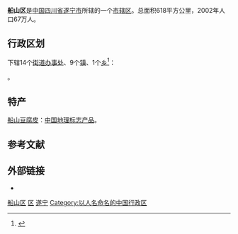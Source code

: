 {{Infobox China County
|Belong = [[四川省|四川省]][[遂宁市|遂宁市]]
}}
'''船山区'''是[[中国|中国]][[四川省|四川省]][[遂宁市|遂宁市]]所辖的一个[[市辖区|市辖区]]。总面积618平方公里，2002年人口67万人。

== 行政区划 ==
{{PAGENAMEBASE}}下辖14个[[街道办事处|街道办事处]]、9个[[行政建制镇|镇]]、1个[[乡_(中华人民共和国)|乡]]<ref>{{PRC admin/ref sgc|51/09/03}}</ref>：

{{PRC admin/children|51/09/03}}。

==特产==
[[船山豆腐皮|船山豆腐皮]]：[[中国地理标志产品|中国地理标志产品]]。

== 参考文献 ==
{{Wikisource|国务院关于同意四川省调整遂宁市部分行政区划的批复}}
{{reflist}}

== 外部链接 ==
* {{Official website|http://www.chuanshan.gov.cn/|name=遂宁市船山区人民政府}}

{{遂宁市船山区行政区划}}
{{遂宁市行政区划}}
{{四川行政区划}}
{{以人名命名的中华人民共和国县级以上行政区}}

[[Category:船山区|]]
[[Category:遂宁区县市|区]]
[[Category:四川市辖区|遂宁]]
[[Category:以人名命名的中国行政区|Category:以人名命名的中国行政区]]